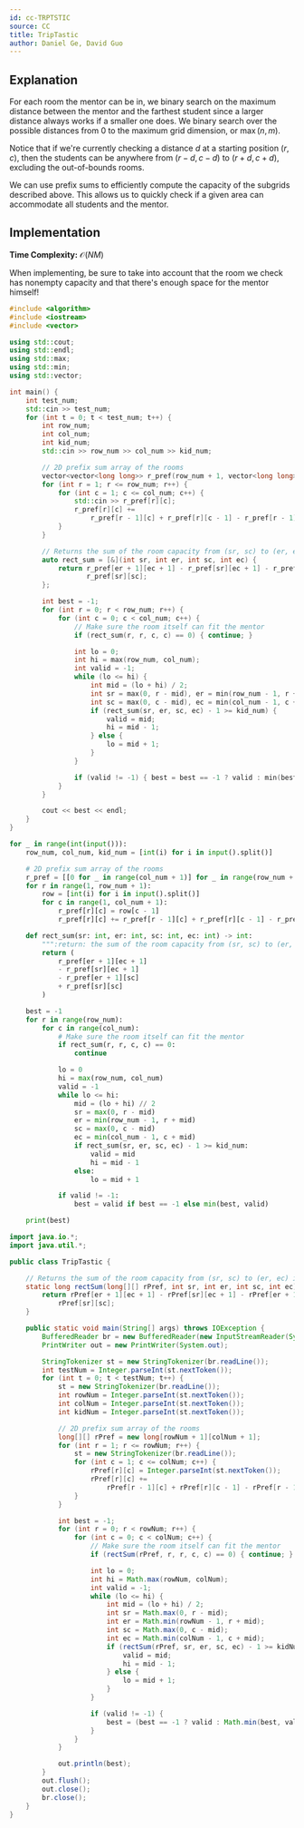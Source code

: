 ```yaml
---
id: cc-TRPTSTIC
source: CC
title: TripTastic
author: Daniel Ge, David Guo
---
```


## Explanation

For each room the mentor can be in, we binary search on the maximum distance between the mentor and the farthest student
since a larger distance always works if a smaller one does.
We binary search over the possible distances from $0$ to the maximum grid dimension, or $\max(n, m)$.

Notice that if we're currently checking a distance $d$ at a starting position $(r, c)$,
then the students can be anywhere from $(r - d, c - d)$ to $(r + d, c + d)$, excluding the out-of-bounds rooms.

We can use prefix sums to efficiently compute the capacity of the subgrids described above.
This allows us to quickly check if a given area can accommodate all students and the mentor.

## Implementation

**Time Complexity:** $\mathcal{O}(NM)$

<Warning title="Remember the Mentor!">

When implementing, be sure to take into account that
the room we check has nonempty capacity and that there's enough space for the mentor himself!

</Warning>

<LanguageSection>
<CPPSection>

```cpp
#include <algorithm>
#include <iostream>
#include <vector>

using std::cout;
using std::endl;
using std::max;
using std::min;
using std::vector;

int main() {
	int test_num;
	std::cin >> test_num;
	for (int t = 0; t < test_num; t++) {
		int row_num;
		int col_num;
		int kid_num;
		std::cin >> row_num >> col_num >> kid_num;

		// 2D prefix sum array of the rooms
		vector<vector<long long>> r_pref(row_num + 1, vector<long long>(col_num + 1));
		for (int r = 1; r <= row_num; r++) {
			for (int c = 1; c <= col_num; c++) {
				std::cin >> r_pref[r][c];
				r_pref[r][c] +=
				    r_pref[r - 1][c] + r_pref[r][c - 1] - r_pref[r - 1][c - 1];
			}
		}

		// Returns the sum of the room capacity from (sr, sc) to (er, ec) inclusive
		auto rect_sum = [&](int sr, int er, int sc, int ec) {
			return r_pref[er + 1][ec + 1] - r_pref[sr][ec + 1] - r_pref[er + 1][sc] +
			       r_pref[sr][sc];
		};

		int best = -1;
		for (int r = 0; r < row_num; r++) {
			for (int c = 0; c < col_num; c++) {
				// Make sure the room itself can fit the mentor
				if (rect_sum(r, r, c, c) == 0) { continue; }

				int lo = 0;
				int hi = max(row_num, col_num);
				int valid = -1;
				while (lo <= hi) {
					int mid = (lo + hi) / 2;
					int sr = max(0, r - mid), er = min(row_num - 1, r + mid);
					int sc = max(0, c - mid), ec = min(col_num - 1, c + mid);
					if (rect_sum(sr, er, sc, ec) - 1 >= kid_num) {
						valid = mid;
						hi = mid - 1;
					} else {
						lo = mid + 1;
					}
				}

				if (valid != -1) { best = best == -1 ? valid : min(best, valid); }
			}
		}

		cout << best << endl;
	}
}
```

</CPPSection>
<PySection>

```py
for _ in range(int(input())):
	row_num, col_num, kid_num = [int(i) for i in input().split()]

	# 2D prefix sum array of the rooms
	r_pref = [[0 for _ in range(col_num + 1)] for _ in range(row_num + 1)]
	for r in range(1, row_num + 1):
		row = [int(i) for i in input().split()]
		for c in range(1, col_num + 1):
			r_pref[r][c] = row[c - 1]
			r_pref[r][c] += r_pref[r - 1][c] + r_pref[r][c - 1] - r_pref[r - 1][c - 1]

	def rect_sum(sr: int, er: int, sc: int, ec: int) -> int:
		""":return: the sum of the room capacity from (sr, sc) to (er, ec) inclusive"""
		return (
			r_pref[er + 1][ec + 1]
			- r_pref[sr][ec + 1]
			- r_pref[er + 1][sc]
			+ r_pref[sr][sc]
		)

	best = -1
	for r in range(row_num):
		for c in range(col_num):
			# Make sure the room itself can fit the mentor
			if rect_sum(r, r, c, c) == 0:
				continue

			lo = 0
			hi = max(row_num, col_num)
			valid = -1
			while lo <= hi:
				mid = (lo + hi) // 2
				sr = max(0, r - mid)
				er = min(row_num - 1, r + mid)
				sc = max(0, c - mid)
				ec = min(col_num - 1, c + mid)
				if rect_sum(sr, er, sc, ec) - 1 >= kid_num:
					valid = mid
					hi = mid - 1
				else:
					lo = mid + 1

			if valid != -1:
				best = valid if best == -1 else min(best, valid)

	print(best)
```

</PySection>
<JavaSection>

```java
import java.io.*;
import java.util.*;

public class TripTastic {

	// Returns the sum of the room capacity from (sr, sc) to (er, ec) inclusive
	static long rectSum(long[][] rPref, int sr, int er, int sc, int ec) {
		return rPref[er + 1][ec + 1] - rPref[sr][ec + 1] - rPref[er + 1][sc] +
		    rPref[sr][sc];
	}

	public static void main(String[] args) throws IOException {
		BufferedReader br = new BufferedReader(new InputStreamReader(System.in));
		PrintWriter out = new PrintWriter(System.out);

		StringTokenizer st = new StringTokenizer(br.readLine());
		int testNum = Integer.parseInt(st.nextToken());
		for (int t = 0; t < testNum; t++) {
			st = new StringTokenizer(br.readLine());
			int rowNum = Integer.parseInt(st.nextToken());
			int colNum = Integer.parseInt(st.nextToken());
			int kidNum = Integer.parseInt(st.nextToken());

			// 2D prefix sum array of the rooms
			long[][] rPref = new long[rowNum + 1][colNum + 1];
			for (int r = 1; r <= rowNum; r++) {
				st = new StringTokenizer(br.readLine());
				for (int c = 1; c <= colNum; c++) {
					rPref[r][c] = Integer.parseInt(st.nextToken());
					rPref[r][c] +=
					    rPref[r - 1][c] + rPref[r][c - 1] - rPref[r - 1][c - 1];
				}
			}

			int best = -1;
			for (int r = 0; r < rowNum; r++) {
				for (int c = 0; c < colNum; c++) {
					// Make sure the room itself can fit the mentor
					if (rectSum(rPref, r, r, c, c) == 0) { continue; }

					int lo = 0;
					int hi = Math.max(rowNum, colNum);
					int valid = -1;
					while (lo <= hi) {
						int mid = (lo + hi) / 2;
						int sr = Math.max(0, r - mid);
						int er = Math.min(rowNum - 1, r + mid);
						int sc = Math.max(0, c - mid);
						int ec = Math.min(colNum - 1, c + mid);
						if (rectSum(rPref, sr, er, sc, ec) - 1 >= kidNum) {
							valid = mid;
							hi = mid - 1;
						} else {
							lo = mid + 1;
						}
					}

					if (valid != -1) {
						best = (best == -1 ? valid : Math.min(best, valid));
					}
				}
			}

			out.println(best);
		}
		out.flush();
		out.close();
		br.close();
	}
}
```

</JavaSection>
</LanguageSection>
